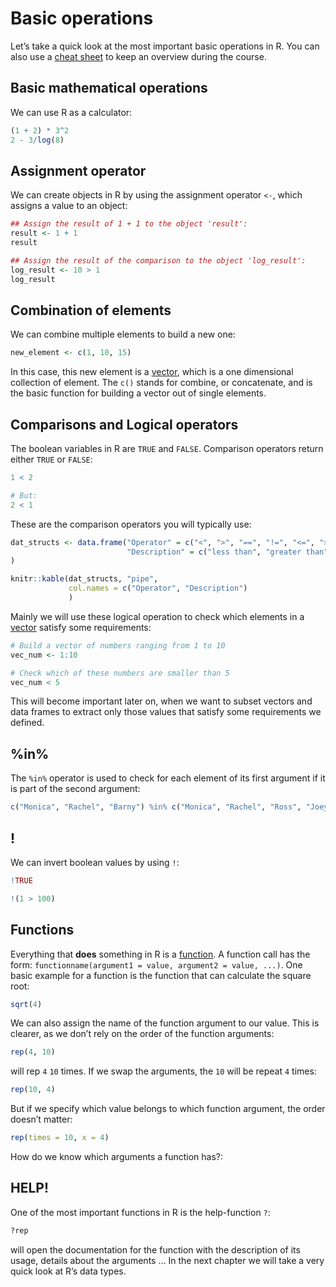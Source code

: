 # Basic operations

Let's take a quick look at the most important basic operations in R. You can also use a [cheat sheet](https://iqss.github.io/dss-workshops/R/Rintro/base-r-cheat-sheet.pdf) to keep an overview during the course.

## Basic mathematical operations

We can use R as a calculator:

```r
(1 + 2) * 3^2
2 - 3/log(8)
```

## Assignment operator

We can create objects in R by using the assignment operator `<-`, which assigns a value to an object:

```r
## Assign the result of 1 + 1 to the object 'result':
result <- 1 + 1
result

## Assign the result of the comparison to the object 'log_result':
log_result <- 10 > 1
log_result
```

## Combination of elements
We can combine multiple elements to build a new one:

```r
new_element <- c(1, 10, 15)
```

In this case, this new element is a [vector](https://nickhaf.github.io/r_tutorial/qmd/data_structures/data_structures.html#vector), which is a one dimensional collection of element.
The `c()` stands for combine, or concatenate, and is the basic function for building a vector out of single elements.

## Comparisons and Logical operators

The boolean variables in R are `TRUE` and `FALSE`. Comparison operators return either `TRUE` or `FALSE`:

```r
1 < 2

# But:
2 < 1

```

These are the comparison operators you will typically use:

```r
dat_structs <- data.frame("Operator" = c("<", ">", "==", "!=", "<=", ">=", "%in%"),
                          "Description" = c("less than", "greater than", "equal to", "not equal to", "less or equal", "greater or equal", "part of")
)

knitr::kable(dat_structs, "pipe",
             col.names = c("Operator", "Description")
             ) 
```

Mainly we will use these logical operation to check which elements in a [vector](data_structures.qmd#vector) satisfy some requirements:

```r
# Build a vector of numbers ranging from 1 to 10
vec_num <- 1:10

# Check which of these numbers are smaller than 5
vec_num < 5
```

This will become important later on, when we want to subset vectors and data frames to extract only those values that satisfy some requirements we defined.

## %in% 
The `%in%` operator is used to check for each element of its first argument if it is part of the second argument:

```r
c("Monica", "Rachel", "Barny") %in% c("Monica", "Rachel", "Ross", "Joey", "Phoebe", "Chandler")
```

## !

We can invert boolean values by using `!`:

```r
!TRUE

!(1 > 100)
```

## Functions

Everything that **does** something in R is a [function](../functions/functions.qmd). A function call has the form: `functionname(argument1 = value, argument2 = value, ...)`. One basic example for a function is the function that can calculate the square root:

```r
sqrt(4)
```

We can also assign the name of the function argument to our value. This is clearer, as we don't rely on the order of the function arguments:

```r
rep(4, 10)
```

will rep `4` `10` times. If we swap the arguments, the `10` will be repeat `4` times:

```r
rep(10, 4)
```

But if we specify which value belongs to which function argument, the order doesn't matter:

```r
rep(times = 10, x = 4)
```

How do we know which arguments a function has?:

## HELP!

One of the most important functions in R is the help-function `?`:

```r
?rep
```

will open the documentation for the function with the description of its usage, details about the arguments ... In the next chapter we will take a very quick look at R's data types.
